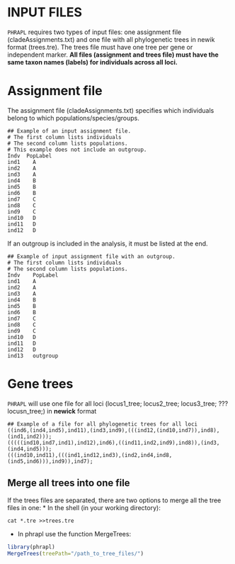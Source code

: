 INPUT FILES
=======

`PHRAPL` requires two types of input files: one assignment file (cladeAssignments.txt) and one file with all phylogenetic trees in newik format (trees.tre). The trees file must have one tree per gene or independent marker. __All files (assignment and trees file) must have the same taxon names (labels) for individuals across all loci.__


# Assignment file
The assignment file (cladeAssignments.txt) specifies which individuals belong to which populations/species/groups. 

```
## Example of an input assignment file. 
# The first column lists individuals 
# The second column lists populations.
# This example does not include an outgroup.
Indv  PopLabel
ind1	A
ind2	A
ind3	A
ind4	B
ind5	B
ind6	B
ind7	C
ind8	C
ind9	C
ind10	D
ind11	D
ind12	D
```

If an outgroup is included in the analysis, it must be listed at the end.
```
## Example of input assignment file with an outgroup. 
# The first column lists individuals 
# The second column lists populations.
Indv	PopLabel
ind1	A
ind2	A
ind3	A
ind4	B
ind5	B
ind6	B
ind7	C
ind8	C
ind9	C
ind10	D
ind11	D
ind12	D
ind13	outgroup
```


# Gene trees
`PHRAPL` will use one file for all loci (locus1_tree; locus2_tree; locus3_tree; ??? locusn_tree;) in **newick** format

```
## Example of a file for all phylogenetic trees for all loci  
((ind6,(ind4,ind5),ind11),(ind3,ind9),(((ind12,(ind10,ind7)),ind8),(ind1,ind2)));
(((((ind10,ind7,ind1),ind12),ind6),((ind11,ind2,ind9),ind8)),(ind3,(ind4,ind5)));
(((ind10,ind11),(((ind1,ind12,ind3),(ind2,ind4,ind8,(ind5,ind6))),ind9)),ind7);
```


## Merge all trees into one file
If the trees files are separated, there are two options to merge all the tree files in one:
*	In the shell (in your working directory): 
```
cat *.tre >>trees.tre
```

*	In phrapl use the function MergeTrees:  
```r
library(phrapl)
MergeTrees(treePath="/path_to_tree_files/")
```
